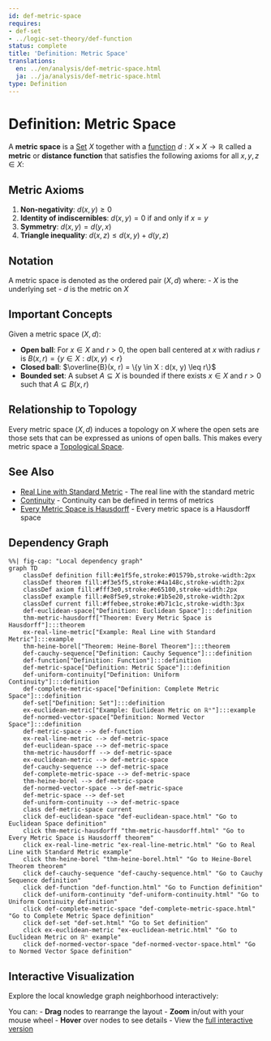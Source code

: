 ```yaml
---
id: def-metric-space
requires:
- def-set
- ../logic-set-theory/def-function
status: complete
title: 'Definition: Metric Space'
translations:
  en: ../en/analysis/def-metric-space.html
  ja: ../ja/analysis/def-metric-space.html
type: Definition
---
```


# Definition: Metric Space {#def-metric-space}

A **metric space** is a [Set](../logic-set-theory/def-set.qmd) $X$ together with a [function](../logic-set-theory/def-function.qmd) $d: X \times X \to \mathbb{R}$ called a **metric** or **distance function** that satisfies the following axioms for all $x, y, z \in X$:

## Metric Axioms

1. **Non-negativity**: $d(x, y) \geq 0$
2. **Identity of indiscernibles**: $d(x, y) = 0$ if and only if $x = y$
3. **Symmetry**: $d(x, y) = d(y, x)$
4. **Triangle inequality**: $d(x, z) \leq d(x, y) + d(y, z)$

## Notation

A metric space is denoted as the ordered pair $(X, d)$ where:
- $X$ is the underlying set
- $d$ is the metric on $X$

## Important Concepts

Given a metric space $(X, d)$:

- **Open ball**: For $x \in X$ and $r > 0$, the open ball centered at $x$ with radius $r$ is $B(x, r) = \{y \in X : d(x, y) < r\}$
- **Closed ball**: $\overline{B}(x, r) = \{y \in X : d(x, y) \leq r\}$
- **Bounded set**: A subset $A \subseteq X$ is bounded if there exists $x \in X$ and $r > 0$ such that $A \subseteq B(x, r)$

## Relationship to Topology

Every metric space $(X, d)$ induces a topology on $X$ where the open sets are those sets that can be expressed as unions of open balls. This makes every metric space a [Topological Space](../topology/def-topological-space.qmd).

## See Also

- [Real Line with Standard Metric](ex-real-line-metric.qmd) - The real line with the standard metric
- [Continuity](def-continuity.qmd) - Continuity can be defined in terms of metrics
- [Every Metric Space is Hausdorff](../topology/thm-metric-hausdorff.qmd) - Every metric space is a Hausdorff space

## Dependency Graph

```mermaid
%%| fig-cap: "Local dependency graph"
graph TD
    classDef definition fill:#e1f5fe,stroke:#01579b,stroke-width:2px
    classDef theorem fill:#f3e5f5,stroke:#4a148c,stroke-width:2px
    classDef axiom fill:#fff3e0,stroke:#e65100,stroke-width:2px
    classDef example fill:#e8f5e9,stroke:#1b5e20,stroke-width:2px
    classDef current fill:#ffebee,stroke:#b71c1c,stroke-width:3px
    def-euclidean-space["Definition: Euclidean Space"]:::definition
    thm-metric-hausdorff["Theorem: Every Metric Space is Hausdorff"]:::theorem
    ex-real-line-metric["Example: Real Line with Standard Metric"]:::example
    thm-heine-borel["Theorem: Heine-Borel Theorem"]:::theorem
    def-cauchy-sequence["Definition: Cauchy Sequence"]:::definition
    def-function["Definition: Function"]:::definition
    def-metric-space["Definition: Metric Space"]:::definition
    def-uniform-continuity["Definition: Uniform Continuity"]:::definition
    def-complete-metric-space["Definition: Complete Metric Space"]:::definition
    def-set["Definition: Set"]:::definition
    ex-euclidean-metric["Example: Euclidean Metric on ℝⁿ"]:::example
    def-normed-vector-space["Definition: Normed Vector Space"]:::definition
    def-metric-space --> def-function
    ex-real-line-metric --> def-metric-space
    def-euclidean-space --> def-metric-space
    thm-metric-hausdorff --> def-metric-space
    ex-euclidean-metric --> def-metric-space
    def-cauchy-sequence --> def-metric-space
    def-complete-metric-space --> def-metric-space
    thm-heine-borel --> def-metric-space
    def-normed-vector-space --> def-metric-space
    def-metric-space --> def-set
    def-uniform-continuity --> def-metric-space
    class def-metric-space current
    click def-euclidean-space "def-euclidean-space.html" "Go to Euclidean Space definition"
    click thm-metric-hausdorff "thm-metric-hausdorff.html" "Go to Every Metric Space is Hausdorff theorem"
    click ex-real-line-metric "ex-real-line-metric.html" "Go to Real Line with Standard Metric example"
    click thm-heine-borel "thm-heine-borel.html" "Go to Heine-Borel Theorem theorem"
    click def-cauchy-sequence "def-cauchy-sequence.html" "Go to Cauchy Sequence definition"
    click def-function "def-function.html" "Go to Function definition"
    click def-uniform-continuity "def-uniform-continuity.html" "Go to Uniform Continuity definition"
    click def-complete-metric-space "def-complete-metric-space.html" "Go to Complete Metric Space definition"
    click def-set "def-set.html" "Go to Set definition"
    click ex-euclidean-metric "ex-euclidean-metric.html" "Go to Euclidean Metric on ℝⁿ example"
    click def-normed-vector-space "def-normed-vector-space.html" "Go to Normed Vector Space definition"
```

## Interactive Visualization

Explore the local knowledge graph neighborhood interactively:

::: {.graph-viz data-id="def-metric-space" data-width="700" data-height="500"}
:::

You can:
- **Drag** nodes to rearrange the layout
- **Zoom** in/out with your mouse wheel
- **Hover** over nodes to see details
- View the [full interactive version](../../output/interactive/def-metric-space.html){target="_blank"}